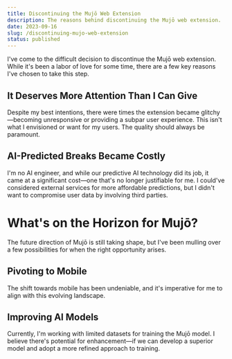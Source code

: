 ```yaml
---
title: Discontinuing the Mujō Web Extension
description: The reasons behind discontinuing the Mujō web extension.
date: 2023-09-16
slug: /discontinuing-mujo-web-extension
status: published
---
```


I've come to the difficult decision to discontinue the Mujō web extension. While it's been a labor of love for some time, there are a few key reasons I've chosen to take this step.

## It Deserves More Attention Than I Can Give

Despite my best intentions, there were times the extension became glitchy—becoming unresponsive or providing a subpar user experience. This isn't what I envisioned or want for my users. The quality should always be paramount.

## AI-Predicted Breaks Became Costly

I'm no AI engineer, and while our predictive AI technology did its job, it came at a significant cost—one that's no longer justifiable for me. I could've considered external services for more affordable predictions, but I didn't want to compromise user data by involving third parties.

# What's on the Horizon for Mujō?

The future direction of Mujō is still taking shape, but I've been mulling over a few possibilities for when the right opportunity arises.

## Pivoting to Mobile

The shift towards mobile has been undeniable, and it's imperative for me to align with this evolving landscape.

## Improving AI Models

Currently, I'm working with limited datasets for training the Mujō model. I believe there's potential for enhancement—if we can develop a superior model and adopt a more refined approach to training.
